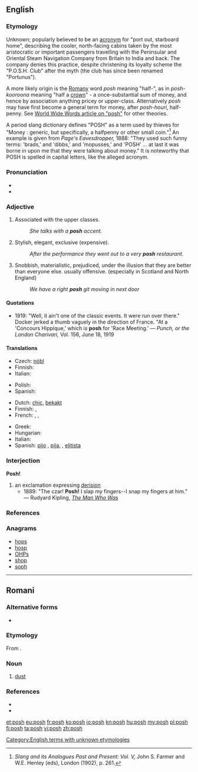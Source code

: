 {{also|Posh}}
==English==

===Etymology===
Unknown; popularly believed to be an [[acronym]] for "port out, starboard home", describing the cooler, north-facing cabins taken by the most aristocratic or important passengers travelling with the Peninsular and Oriental Steam Navigation Company from Britain to India and back. The company denies this practice, despite christening its loyalty scheme the "P.O.S.H. Club" after the myth (the club has since been renamed "Portunus").

A more likely origin is the [[Romany]] word ''posh'' meaning "half-", as in ''posh-kooroona'' meaning "half a [[crown]]" - a once-substantial sum of money, and hence by association anything pricey or upper-class. Alternatively ''posh'' may have first become a general term for money, after ''posh-houri'', half-penny.
See [http://www.worldwidewords.org/qa/qa-pos1.htm World Wide Words article on "posh"] for other theories.

A period slang dictionary defines "POSH" as a term used by thieves for "Money : generic, but specifically, a halfpenny or other small coin."<ref>''Slang and its Analogues Past and Present: Vol. V,'' John S. Farmer and W.E. Henley (eds), London (1902), p. 261.</ref> An example is given from ''Page's Eavesdropper,'' 1888: "They used such funny terms: 'brads,' and 'dibbs,' and 'mopusses,' and 'POSH' ... at last it was borne in upon me that they were talking about money." It is noteworthy that POSH is spelled in capital letters, like the alleged acronym.

===Pronunciation===
* {{audio|en-uk-posh.ogg|Audio (UK)}}
* {{rhymes|ɒʃ}}

===Adjective===
{{en-adj|'''[[posher]]''' or '''more posh'''|'''[[poshest]]''' or '''most posh'''}}

# Associated with the upper classes.
#: ''She talks with a '''posh''' accent.''
# Stylish, elegant, exclusive (expensive).
#: ''After the performance they went out to a very '''posh''' restaurant.''
# Snobbish, materialistic, prejudiced, under the illusion that they are better than everyone else. usually offensive. (especially in Scotland and North England)
#: ''We have a right '''posh''' git moving in next door''

====Quotations====
* 1919: "Well, it ain't one of the classic events. It were run over there." Docker jerked a thumb vaguely in the direction of France. "At a 'Concours Hippique,' which is '''posh''' for 'Race Meeting.' &mdash; ''Punch, or the London Charivari,'' Vol. 156, June 18, 1919

====Translations====
{{trans-top|Associated with the upper classes}}
* Czech: [[nóbl]]
* Finnish: {{t+|fi|yläluokkainen}}
* Italian: {{t|it|lussuoso}}
{{trans-mid}}
* Polish: {{t|pl|luksusowy}}
* Spanish: {{t-|es|pijo|m}}
{{trans-bottom}}

{{trans-top|Stylish, elegant, exclusive}}
* Dutch: [[chic#Dutch|chic]], [[bekakt]] {{qualifier|pejorative}}
* Finnish: {{t-|fi|tyylikäs}}, {{t+|fi|upea}}
* French: {{t+|fr|chic|m|f}}, {{t+|fr|élégant|m}}, {{t+|fr|élégante|f}}
{{trans-mid}}
* Greek: {{t+|el|κυριλέ|m|f|n}}
* Hungarian: {{t-|hu|sikkes}}
* Italian: {{t|it|elegante}}
* Spanish: [[pijo]] {{m}}, [[pija]], {{f}}, [[elitista]] {{m|f}}
{{trans-bottom}}

===Interjection===
'''Posh!'''

# an exclamation expressing [[derision]]
#* 1889: "The czar! '''Posh!''' I slap my fingers--I snap my fingers at him." &mdash; Rudyard Kipling, [http://www.gutenberg.org/files/12732/12732.txt ''The Man Who Was'']

===References===
<references/>

===Anagrams===
* [[hops#English|hops]]
* [[hosp#English|hosp]]
* [[OHPs#English|OHPs]]
* [[shop#English|shop]]
* [[soph#English|soph]]

[[Category:English terms with unknown etymologies]]

----

==Romani==

===Alternative forms===
* {{l|rom|push}}

===Etymology===
From {{etyl|hy|rom}} {{term|փոշի||tr=pʿoši|lang=xcl}}.

===Noun===
{{head|rom|noun}}

# [[dust]]

===References===
* {{R:xcl:HAB|փոշի}}
* {{R:rom:Vaillant|pos’}}

[[et:posh]]
[[eu:posh]]
[[fr:posh]]
[[ko:posh]]
[[io:posh]]
[[kn:posh]]
[[hu:posh]]
[[my:posh]]
[[pl:posh]]
[[fi:posh]]
[[ta:posh]]
[[vi:posh]]
[[zh:posh]]